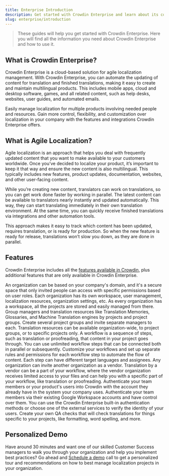 ```yaml
---
title: Enterprise Introduction
description: Get started with Crowdin Enterprise and learn about its core features
slug: enterprise/introduction
---
```



> These guides will help you get started with Crowdin Enterprise. Here you will find all the information you need about Crowdin Enterprise and how to use it.

## What is Crowdin Enterprise?

Crowdin Enterprise is a cloud-based solution for agile localization management. With Crowdin Enterprise, you can automate the updating of content for translation and finished translations, making it easy to create and maintain multilingual products. This includes mobile apps, cloud and desktop software, games, and all related content, such as help desks, websites, user guides, and automated emails.

Easily manage localization for multiple products involving needed people and resources. Gain more control, flexibility, and customization over localization in your company with the features and integrations Crowdin Enterprise offers.

<LinkCard
  title="Comparing Crowdin and Crowdin Enterprise"
  description="Learn the key differences between the two platforms to choose the one that best suits your localization needs."
  href="/enterprise/comparing-crowdin-and-crowdin-enterprise/"
/>

## What is Agile Localization?

Agile localization is an approach that helps you deal with frequently updated content that you want to make available to your customers worldwide. Once you’ve decided to localize your product, it’s important to keep it that way and ensure the new content is also multilingual. This typically includes new features, product updates, documentation, websites, and other user-facing content.

While you’re creating new content, translators can work on translations, so you can get work done faster by working in parallel. The latest content can be available to translators nearly instantly and updated automatically. This way, they can start translating immediately in their own translation environment. At the same time, you can quickly receive finished translations via integrations and other automation tools.

This approach makes it easy to track which content has been updated, requires translation, or is ready for production. So when the new feature is ready for release, translations won’t slow you down, as they are done in parallel.

## Features

Crowdin Enterprise includes all the [features available in Crowdin](/introduction/#features), plus additional features that are only available in Crowdin Enterprise.

<CardGrid stagger>
  <Card title="Organizations">
    An organization can be based on your company's domain, and it's a secure space that only invited people can access with specific permissions based on user roles. Each organization has its own workspace, user management, localization resources, organization settings, etc. As every organization has a workspace, all the projects are stored and easily managed from there.
  </Card>
  <Card title="Groups">
    Group managers and translation resources like Translation Memories, Glossaries, and Machine Translation engines by projects and project groups. Create several project groups and invite separate managers to each. Translation resources can be available organization-wide, to project groups, or to specific projects only.
  </Card>
  <Card title="Workflows">
    A workflow is a sequence of steps, such as translation or proofreading, that content in your project goes through. You can use unlimited workflow steps that can be connected both in parallel or subsequently. Customize your workflows and set up separate rules and permissions for each workflow step to automate the flow of content. Each step can have different target languages and assignees.
  </Card>
  <Card title="Vendor organizations">
    Any organization can invite another organization as a vendor. Translation by a vendor can be a part of your workflow, where the vendor organization receives limited access to your files and can help you with a specific part of your workflow, like translation or proofreading.
  </Card>
  <Card title="SAML single sign-on">
    Authenticate your team members or your product's users into Crowdin with the account they already have in the system your company uses.
  </Card>
  <Card title="Google Workspace OAuth">
    Authenticate your team members via their existing Google Workspace accounts and have control over them.
  </Card>
  <Card title="Custom authorization methods">
    You can use the Crowdin Enterprise built-in authentication methods or choose one of the external services to verify the identity of your users.
  </Card>
  <Card title="Custom QA checks">
    Create your own QA checks that will check translations for things specific to your projects, like formatting, word spelling, and more.
  </Card>
</CardGrid>

## Personalized Demo

Have around 30 minutes and want one of our skilled Customer Success managers to walk you through your organization and help you implement best practices? Go ahead and [Schedule a demo](https://crowdin.com/demo-request) call to get a personalized tour and recommendations on how to best manage localization projects in your organization.
